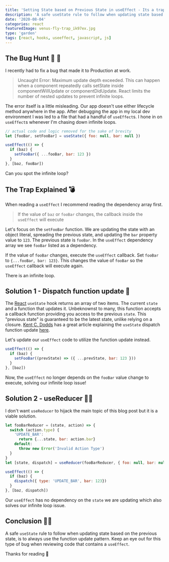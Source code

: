 ```yaml
---
title: 'Setting State based on Previous State in useEffect - Its a trap!'
description: 'A safe useState rule to follow when updating state based on the previous state, is to always use the function update pattern'
date: '2020-08-04'
categories: react
featuredImage: venus-fly-trap_ik97ex.jpg
type: 'garden'
tags: [react, hooks, useeffect, javascript, js]
---
```


## The Bug Hunt 🐛 🏹

I recently had to fix a bug that made it to Production at work.

> Uncaught Error: Maximum update depth exceeded. This can happen when a component repeatedly
> calls setState inside componentWillUpdate or componentDidUpdate. React limits the number of
> nested updates to prevent infinite loops.

The error itself is a little misleading. Our app doesn't use either lifecycle method anywhere in the app.
After debugging the app in my local dev environment I was led to a file that had a handful of `useEffect`s.
I hone in on `useEffect`s whenever I'm chasing down infinite loops.

```javascript
// actual code and logic removed for the sake of brevity
let [fooBar, setFooBar] = useState({ foo: null, bar: null })

useEffect(() => {
  if (baz) {
    setFooBar({ ...fooBar, bar: 123 })
  }
}, [baz, fooBar])
```

Can you spot the infinite loop?

## The Trap Explained 💣

When reading a `useEffect` I recommend reading the dependency array first.

> If the value of `baz` or `fooBar` changes, the callback inside the `useEffect` will execute

Let's focus on the `setFooBar` function. We are updating the state with an object literal, spreading the previous state, and updating the `bar` property value to `123`.
The previous state is `fooBar`. In the `useEffect` dependency array we see `fooBar` listed as a dependency.

If the value of `fooBar` changes, execute the `useEffect` callback. Set `fooBar` to `{...fooBar, bar: 123}`. This changes the value of `fooBar` so the `useEffect` callback will execute again.

There is an infinite loop.

## Solution 1 - Dispatch function update 🙋

The [React](https://reactjs.org/docs/hooks-state.html) `useState` hook returns an array of two items. The current `state` and a function that updates it.
Unbeknownst to many, this function accepts a callback function providing you access to the previous `state`.
This "previous state" is guaranteed to be the latest state, unlike relying on a closure. [Kent C. Dodds](https://twitter.com/kentcdodds) has a great article explaining the `useState` dispatch function update [here](https://kentcdodds.com/blog/use-state-lazy-initialization-and-function-updates#dispatch-function-updates).

Let's update our `useEffect` code to utilize the function update instead.

```javascript
useEffect(() => {
  if (baz) {
    setFooBar((prevState) => ({ ...prevState, bar: 123 }))
  }
}, [baz])
```

Now, the `useEffect` no longer depends on the `fooBar` value change to execute, solving our infinite loop issue!

## Solution 2 - useReducer 🧙‍♂️

I don't want `useReducer` to hijack the main topic of this blog post but it is a viable solution.

```javascript
let fooBarReducer = (state, action) => {
  switch (action.type) {
    'UPDATE_BAR':
      return {...state, bar: action.bar}
    default:
      throw new Error('Invalid Action Type')
  }
}
let [state, dispatch] = useReducer(fooBarReducer, { foo: null, bar: null })

useEffect(() => {
  if (baz) {
    dispatch({ type: 'UPDATE_BAR', bar: 123})
  }
}, [baz, dispatch])
```

Our `useEffect` has no dependency on the `state` we are updating which also solves our infinite loop issue.

## Conclusion 🧑‍🏫

A safe `useState` rule to follow when updating state based on the previous state, is to always use the function update pattern.
Keep an eye out for this type of bug when reviewing code that contains a `useEffect`.

Thanks for reading 💙
